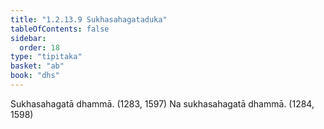 ```yaml
---
title: "1.2.13.9 Sukhasahagataduka"
tableOfContents: false
sidebar:
  order: 18
type: "tipitaka"
basket: "ab"
book: "dhs"
---
```



<DynamicBreadcrumb />

<Division number="113" book="dhs" bookNo="29" page="14">

<Paragraph number="261" book="dhs">
Sukhasahagatā dhammā. (<Emphasis>1283, 1597</Emphasis>)
</Paragraph>

<Paragraph number="262" book="dhs">
Na sukhasahagatā dhammā. (<Emphasis>1284, 1598</Emphasis>)
</Paragraph>
</Division>